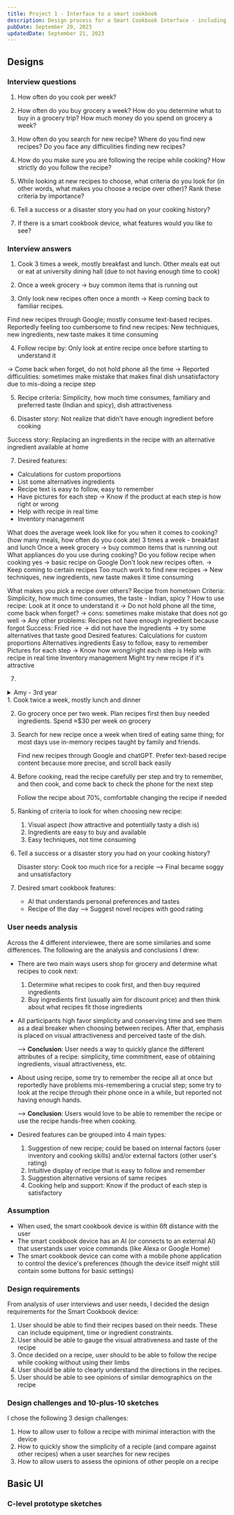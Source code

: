 ```yaml
---
title: Project 1 - Interface to a smart cookbook
description: Design process for a Smart Cookbook Interface - including user needs research, sketches, and prototypes
pubDate: September 20, 2023
updatedDate: September 21, 2023
---
```



## Designs

### Interview questions

1. How often do you cook per week?

2. How often do you buy grocery a week? How do you determine what to buy in a grocery trip? How much money do you spend on grocery a week?

3. How often do you search for new recipe? Where do you find new recipes? Do you face any difficulities finding new recipes?

4. How do you make sure you are following the recipe while cooking? How strictly do you follow the recipe?

5. While looking at new recipes to choose, what criteria do you look for (in other words, what makes you choose a recipe over other)? Rank these criteria by importance?

6. Tell a success or a disaster story you had on your cooking history?

7. If there is a smart cookbook device, what features would you like to see?

### Interview answers

<DetailsSummary summary="Aniruddhan - 2nd year">

1. Cook 3 times a week, mostly breakfast and lunch. Other meals eat out or eat at university dining hall (due to not having enough time to cook)

2. Once a week grocery → buy common items that is running out

3. Only look new recipes often once a month → Keep coming back to familiar recipes.

Find new recipes through Google; mostly consume text-based recipes. Reportedly feeling too cumbersome to find new recipes: New techniques, new ingredients, new taste makes it time consuming

4. Follow recipe by: Only look at entire recipe once before starting to understand it

→ Come back when forget, do not hold phone all the time
→ Reported difficulities: sometimes make mistake that makes final dish unsatisfactory due to mis-doing a recipe step

5. Recipe criteria: Simplicity, how much time consumes, familiary and preferred taste (Indian and spicy), dish attractiveness

6. Disaster story: Not realize that didn't have enough ingredient before cooking

Success story: Replacing an ingredients in the recipe with an alternative ingredient available at home

7. Desired features:

- Calculations for custom proportions
- List some alternatives ingredients
- Recipe text is easy to follow, easy to remember
- Have pictures for each step → Know if the product at each step is how right or wrong
- Help with recipe in real time
- Inventory management

</DetailsSummary>

<DetailsSummary summary="Triet - 5th year">
What does the average week look like for you when it comes to cooking? (how many meals, how often do you cook ate)
3 times a week - breakfast and lunch
Once a week grocery → buy common items that is running out
What appliances do you use during cooking?
Do you follow recipe when cooking yes
→ basic recipe on Google
Don't look new recipes often. → Keep coming to certain recipes
Too much work to find new recipes → New techniques, new ingredients, new taste makes it time consuming

What makes you pick a recipe over others? Recipe from hometown
Criteria: Simplicity, how much time consumes, the taste - Indian, spicy ?
How to use recipe: Look at it once to understand it → Do not hold phone all the time, come back when forget?
→ cons: sometimes make mistake that does not go well
→
Any other problems:
Recipes not have enough ingredient because forgot
Success: Fried rice → did not have the ingredients → try some alternatives that taste good
Desired features:
Calculations for custom proportions
Alternatives ingredients
Easy to follow, easy to remember
Pictures for each step → Know how wrong/right each step is
Help with recipe in real time
Inventory management
Might try new recipe if it's attractive

7. 

</DetailsSummary>

<details>
<summary>Amy - 3rd year</summary>
<div class="bg-slate-200 p-4 rounded-sm">
</div>
</details>

<DetailsSummary summary="Joshua - 2nd year">
1. Cook twice a week, mostly lunch and dinner

2. Go grocery once per two week. Plan recipes first then buy needed ingredients. Spend &asymp;$30 per week on grocery

3. Search for new recipe once a week when tired of eating same thing; for most days use in-memory recipes taught by family and friends.

    Find new recipes through Google and chatGPT. Prefer text-based recipe content because more precise, and scroll back easily

4. Before cooking, read the recipe carefully per step and try to remember, and then cook, and come back to check the phone for the next step

    Follow the recipe about 70%, comfortable changing the recipe if needed

5. Ranking of criteria to look for when choosing new recipe:
    1. Visual aspect (how attractive and potentially tasty a dish is)
    2. Ingredients are easy to buy and available
    3. Easy techniques, not time consuming

6. Tell a success or a disaster story you had on your cooking history?

    Disaster story: Cook too much rice for a reciple --> Final became soggy and unsatisfactory

7. Desired smart cookbook features:
    - AI that understands personal preferences and tastes
    - Recipe of the day --> Suggest novel recipes with good rating

</DetailsSummary>

### User needs analysis

Across the 4 different interviewee, there are some similaries and some differences. The following are the analysis and conclusions I drew:
- There are two main ways users shop for grocery and determine what recipes to cook next:
    1. Determine what recipes to cook first, and then buy required ingredients
    2. Buy ingredients first (usually aim for discount price) and then think about what recipes fit those ingredients
- All participants high favor simplicity and conserving time and see them as a deal breaker when choosing between recipes. After that, emphasis is placed on visual attractiveness and perceived taste of the dish.

    --> **Conclusion**: User needs a way to quickly glance the different attributes of a recipe: simplicity, time commitment, ease of obtaining ingredients, visual attractiveness, etc.
- About using recipe, some try to remember the recipe all at once but reportedly have problems mis-remembering a crucial step; some try to look at the recipe through their phone once in a while, but reported not having enough hands.

    --> **Conclusion**: Users would love to be able to remember the recipe or use the recipe hands-free when cooking.

- Desired features can be grouped into 4 main types:
    1. Suggestion of new recipe; could be based on internal factors (user inventory and cooking skills) and/or external factors (other user's rating)
    2. Intuitive display of recipe that is easy to follow and remember
    3. Suggestion alternative versions of same recipes
    4. Cooking help and support: Know if the product of each step is satisfactory

### Assumption
- When used, the smart cookbook device is within 6ft distance with the user
- The smart cookbook device has an AI (or connects to an external AI) that userstands user voice commands (like Alexa or Google Home)
- The smart cookbook device can come with a mobile phone application to control the device's preferences (though the device itself might still contain some buttons for basic settings)

### Design requirements

From analysis of user interviews and user needs, I decided the design requirements for the Smart Cookbook device:
1. User should be able to find their recipes based on their needs. These can include equipment, time or ingredient constraints.
2. User should be able to gauge the visual attrativeness and taste of the recipe
3. Once decided on a recipe, user should to be able to follow the recipe while cooking without using their limbs
4. User should be able to clearly understand the directions in the recipes.
5. User should be able to see opinions of similar demographics on the recipe

### Design challenges and 10-plus-10 sketches

I chose the following 3 design challenges:
1. How to allow user to follow a recipe with minimal interaction with the device
2. How to quickly show the simplicity of a reciple (and compare against other recipes) when a user searches for new recipes
3. How to allow users to assess the opinions of other people on a recipe

## Basic UI

### C-level prototype sketches
